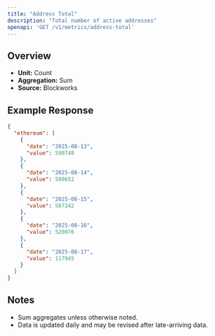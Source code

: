 ```yaml
---
title: "Address Total"
description: "Total number of active addresses"
openapi: 'GET /v1/metrics/address-total'
---
```


## Overview

- **Unit:** Count
- **Aggregation:** Sum
- **Source:** Blockworks

## Example Response

```json
{
  "ethereum": [
    {
      "date": "2025-08-13",
      "value": 590748
    },
    {
      "date": "2025-08-14",
      "value": 580652
    },
    {
      "date": "2025-08-15",
      "value": 587242
    },
    {
      "date": "2025-08-16",
      "value": 520076
    },
    {
      "date": "2025-08-17",
      "value": 117945
    }
  ]
}
```

## Notes
- Sum aggregates unless otherwise noted.
- Data is updated daily and may be revised after late-arriving data.
